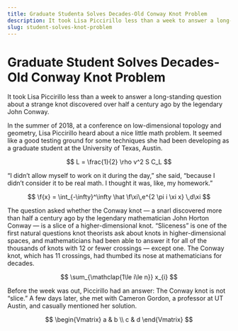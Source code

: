 ```yaml
---
title: Graduate Studenta Solves Decades-Old Conway Knot Problem
description: It took Lisa Piccirillo less than a week to answer a long-standing question about a strange knot discovered over half a century ago by the legendary John Conway.
slug: student-solves-knot-problem
---
```


# Graduate Student Solves Decades-Old Conway Knot Problem

It took Lisa Piccirillo less than a week to answer a long-standing question about a strange knot discovered over half a century ago by the legendary John Conway.

In the summer of 2018, at a conference on low-dimensional topology and geometry, Lisa Piccirillo heard about a nice little math problem. It seemed like a good testing ground for some techniques she had been developing as a graduate student at the University of Texas, Austin.

$$
L = \frac{1}{2} \rho v^2 S C_L
$$

“I didn’t allow myself to work on it during the day,” she said, “because I didn’t consider it to be real math. I thought it was, like, my homework.”

$$
\f{x} = \int_{-\infty}^\infty
    \hat \f\xi\,e^{2 \pi i \xi x}
    \,d\xi
$$

The question asked whether the Conway knot — a snarl discovered more than half a century ago by the legendary mathematician John Horton Conway — is a slice of a higher-dimensional knot. “Sliceness” is one of the first natural questions knot theorists ask about knots in higher-dimensional spaces, and mathematicians had been able to answer it for all of the thousands of knots with 12 or fewer crossings — except one. The Conway knot, which has 11 crossings, had thumbed its nose at mathematicians for decades.

$$
\sum_{\mathclap{1\le i\le n}} x_{i}
$$

Before the week was out, Piccirillo had an answer: The Conway knot is not “slice.” A few days later, she met with Cameron Gordon, a professor at UT Austin, and casually mentioned her solution.

$$
\begin{Vmatrix}
   a & b \\
   c & d
\end{Vmatrix}
$$
